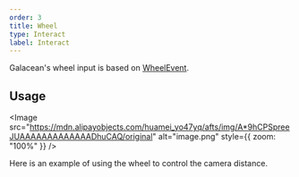 ```yaml
---
order: 3
title: Wheel
type: Interact
label: Interact
---
```


Galacean's wheel input is based on [WheelEvent](https://www.w3.org/TR/uievents/#interface-wheelevent).

## Usage

<Image src="https://mdn.alipayobjects.com/huamei_yo47yq/afts/img/A*9hCPSpreeJUAAAAAAAAAAAAADhuCAQ/original" alt="image.png" style={{ zoom: "100%" }} />

Here is an example of using the wheel to control the camera distance.

<playground src="input-wheel.ts"></playground>

